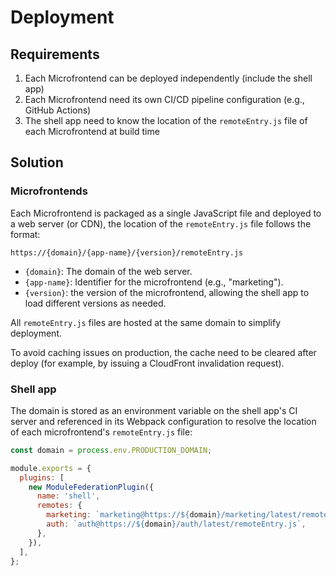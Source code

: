 # Deployment

## Requirements

1. Each Microfrontend can be deployed independently (include the shell app)
2. Each Microfrontend need its own CI/CD pipeline configuration (e.g., GitHub Actions)
3. The shell app need to know the location of the `remoteEntry.js` file of each Microfrontend at build time


## Solution

### Microfrontends

Each Microfrontend is packaged as a single JavaScript file and deployed to a web server (or CDN), the location of the `remoteEntry.js` file follows the format:

```
https://{domain}/{app-name}/{version}/remoteEntry.js
```
- `{domain}`: The domain of the web server.
- `{app-name}`: Identifier for the microfrontend (e.g., "marketing").
- `{version}`: the version of the microfrontend, allowing the shell app to load different versions as needed.

All `remoteEntry.js` files are hosted at the same domain to simplify deployment.

To avoid caching issues on production, the cache need to be cleared after deploy (for example, by issuing a CloudFront invalidation request).


### Shell app

The domain is stored as an environment variable on the shell app's CI server and referenced in its Webpack configuration to resolve the location of each microfrontend's `remoteEntry.js` file:

```js title="shell/webpack.prod.js"
const domain = process.env.PRODUCTION_DOMAIN;

module.exports = {
  plugins: [
    new ModuleFederationPlugin({
      name: 'shell',
      remotes: {
        marketing: `marketing@https://${domain}/marketing/latest/remoteEntry.js`,
        auth: `auth@https://${domain}/auth/latest/remoteEntry.js`,
      },
    }),
  ],
};
```